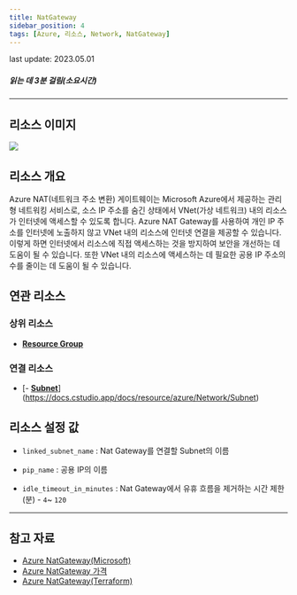 ```yaml
---
title: NatGateway
sidebar_position: 4
tags: [Azure, 리소스, Network, NatGateway]
---
```



<span className="theme-doc-version-badge badge badge--secondary">
    last update: 2023.05.01
</span>

##### 읽는 데 3분 걸림(소요시간)

*****

## 리소스 이미지
<img src={icon} />

## 리소스 개요
Azure NAT(네트워크 주소 변환) 게이트웨이는 Microsoft Azure에서 제공하는 관리형 네트워킹 서비스로, 소스 IP 주소를 숨긴 상태에서 VNet(가상 네트워크) 내의 리소스가 인터넷에 액세스할 수 있도록 합니다.
Azure NAT Gateway를 사용하여 개인 IP 주소를 인터넷에 노출하지 않고 VNet 내의 리소스에 인터넷 연결을 제공할 수 있습니다. 이렇게 하면 인터넷에서 리소스에 직접 액세스하는 것을 방지하여 보안을 개선하는 데 도움이 될 수 있습니다. 
또한 VNet 내의 리소스에 액세스하는 데 필요한 공용 IP 주소의 수를 줄이는 데 도움이 될 수 있습니다.



## 연관 리소스
### 상위 리소스
- [**Resource Group**](https://docs.cstudio.app/docs/resource/azure/Base/ResourceGroup)


### 연결 리소스
- [- [**Subnet**](https://docs.cstudio.app/docs/resource/azure/Network/Subnet)](https://docs.cstudio.app/docs/resource/azure/Network/Subnet)


## 리소스 설정 값
- ```linked_subnet_name``` : Nat Gateway를 연결할 Subnet의 이름

- ```pip_name``` : 공용 IP의 이름 

- ```idle_timeout_in_minutes``` : Nat Gateway에서 유휴 흐름을 제거하는 시간 제한(분)  - ```4```~  ```120```



*****
## 참고 자료
- [Azure NatGateway(Microsoft)](https://learn.microsoft.com/en-us/azure/virtual-network/nat-gateway/nat-overview)
- [Azure NatGateway 가격](https://azure.microsoft.com/en-us/pricing/details/virtual-network/) 
- [Azure NatGateway(Terraform)](https://registry.terraform.io/providers/hashicorp/azurerm/latest/docs/resources/nat_gateway)

